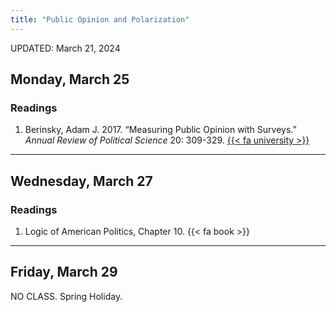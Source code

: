 ```yaml
---
title: "Public Opinion and Polarization"
---
```


UPDATED: March 21, 2024

## Monday, March 25

### Readings 

1. Berinsky, Adam J. 2017. "Measuring Public Opinion with Surveys." *Annual Review of Political Science* 20: 309-329. [{{< fa university >}}](https://go.openathens.net/redirector/agnesscott.edu?url=https%3A%2F%2Fdoi.org%2F10.1146%2Fannurev-polisci-101513-113724)


---


## Wednesday, March 27

### Readings

1. Logic of American Politics, Chapter 10. {{< fa book >}}


---


## Friday, March 29

NO CLASS. Spring Holiday.

